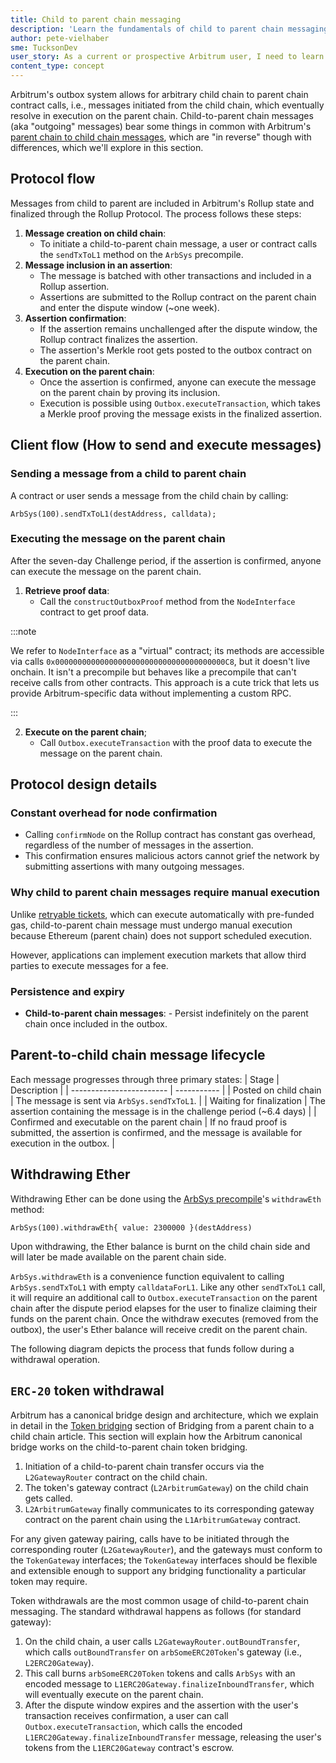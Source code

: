 ```yaml
---
title: Child to parent chain messaging
description: 'Learn the fundamentals of child to parent chain messaging on Arbitrum.'
author: pete-vielhaber
sme: TucksonDev
user_story: As a current or prospective Arbitrum user, I need to learn more about messaging between child chain and parent chain messaging on Arbitrum.
content_type: concept
---
```



<a data-quicklook-from="arbitrum">Arbitrum</a>'s <a data-quicklook-from="outbox">outbox</a> system
allows for arbitrary <a data-quicklook-from="child-chain">child chain</a> to <a data-quicklook-from="parent-chain">
  parent chain
</a> contract calls, i.e., messages initiated from the child chain, which eventually resolve in
execution on the parent chain. Child-to-parent chain messages (aka "outgoing" messages) bear some
things in common with Arbitrum's [parent chain to child chain
messages](/how-arbitrum-works/10-l1-to-l2-messaging.mdx), which are "in reverse" though with
differences, which we'll explore in this section.

## Protocol flow

Messages from child to parent are included in Arbitrum's Rollup state and finalized through the Rollup Protocol. The process follows these steps:

1. **Message creation on child chain**:
   - To initiate a child-to-parent chain message, a user or contract calls the `sendTxToL1` method on the `ArbSys` precompile.
2. **Message inclusion in an <a data-quicklook-from="assertion">assertion</a>**:
   - The message is batched with other transactions and included in a Rollup assertion.
   - Assertions are submitted to the Rollup contract on the parent chain and enter the dispute window (~one week).
3. **Assertion confirmation**:
   - If the assertion remains unchallenged after the dispute window, the Rollup contract finalizes the assertion.
   - The assertion's Merkle root gets posted to the outbox contract on the parent chain.
4. **Execution on the parent chain**:
   - Once the assertion is confirmed, anyone can execute the message on the parent chain by proving its inclusion.
   - Execution is possible using `Outbox.executeTransaction`, which takes a Merkle proof proving the message exists in the finalized assertion.

## Client flow (How to send and execute messages)

### Sending a message from a child to parent chain

A contract or user sends a message from the child chain by calling:

```solidity
ArbSys(100).sendTxToL1(destAddress, calldata);
```

### Executing the message on the parent chain

After the seven-day <a data-quicklook-from="challenge">Challenge</a> period, if the assertion is confirmed, anyone can execute the message on the parent chain.

1. **Retrieve proof data**:
   - Call the `constructOutboxProof` method from the `NodeInterface` contract to get proof data.

:::note

We refer to `NodeInterface` as a "virtual" contract; its methods are accessible via calls `0x00000000000000000000000000000000000000C8`, but it doesn't live onchain. It isn't a precompile but behaves like a precompile that can't receive calls from other contracts. This approach is a cute trick that lets us provide Arbitrum-specific data without implementing a custom RPC.

:::

2. **Execute on the parent chain**;
   - Call `Outbox.executeTransaction` with the proof data to execute the message on the parent chain.

## Protocol design details

### Constant overhead for node confirmation

- Calling `confirmNode` on the Rollup contract has constant gas overhead, regardless of the number of messages in the assertion.
- This confirmation ensures malicious actors cannot grief the network by submitting assertions with many outgoing messages.

### Why child to parent chain messages require manual execution

Unlike [retryable tickets](/how-arbitrum-works/10-l1-to-l2-messaging.mdx), which can execute automatically with pre-funded gas, child-to-parent chain message must undergo manual execution because Ethereum (parent chain) does not support scheduled execution.

However, applications can implement execution markets that allow third parties to execute messages for a fee.

### Persistence and expiry

- **Child-to-parent chain messages**: - Persist indefinitely on the parent chain once included in the outbox.

## Parent-to-child chain message lifecycle

Each message progresses through three primary states:
| Stage | Description |
| ------------------------ | ----------- |
| Posted on child chain | The message is sent via `ArbSys.sendTxToL1`. |
| Waiting for finalization | The assertion containing the message is in the <a data-quicklook-from="challenge-period">challenge period</a> (~6.4 days) |
| Confirmed and executable on the parent chain | If no <a data-quicklook-from="fraud-proof">fraud proof</a> is submitted, the assertion is confirmed, and the message is available for execution in the outbox. |

## Withdrawing Ether

Withdrawing Ether can be done using the [ArbSys precompile](/build-decentralized-apps/precompiles/02-reference.mdx#arbsys)'s `withdrawEth` method:

```solidity
ArbSys(100).withdrawEth{ value: 2300000 }(destAddress)
```

Upon withdrawing, the Ether balance is burnt on the child chain side and will later be made available on the parent chain side.

`ArbSys.withdrawEth` is a convenience function equivalent to calling `ArbSys.sendTxToL1` with empty `calldataForL1`. Like any other `sendTxToL1` call, it will require an additional call to `Outbox.executeTransaction` on the parent chain after the dispute period elapses for the user to finalize claiming their funds on the parent chain. Once the withdraw executes (removed from the outbox), the user's Ether balance will receive credit on the parent chain.

The following diagram depicts the process that funds follow during a withdrawal operation.

<ImageZoom
  src="/img/apps-withdrawing-ether.svg"
  alt="Process funds follow during withdrawal operation"
  className="img-800px"
/>

## `ERC-20` token withdrawal

Arbitrum has a canonical <a data-quicklook-from="bridge">bridge</a> design and architecture, which we explain in detail in the [Token bridging](/how-arbitrum-works/10-l1-to-l2-messaging.mdx#token-bridging) section of Bridging from a parent chain to a child chain article. This section will explain how the Arbitrum canonical bridge works on the child-to-parent chain token bridging.

1. Initiation of a child-to-parent chain transfer occurs via the `L2GatewayRouter` contract on the child chain.
2. The token's gateway contract (`L2ArbitrumGateway`) on the child chain gets called.
3. `L2ArbitrumGateway` finally communicates to its corresponding gateway contract on the parent chain using the `L1ArbitrumGateway` contract.

<ImageZoom
  src="/img/apps-bridge_withdrawals.png"
  alt="Withdrawal process using the gateway"
  className="img-800px"
/>

For any given gateway pairing, calls have to be initiated through the corresponding router (`L2GatewayRouter`), and the gateways must conform to the `TokenGateway` interfaces; the `TokenGateway` interfaces should be flexible and extensible enough to support any bridging functionality a particular token may require.

Token withdrawals are the most common usage of child-to-parent chain messaging. The standard withdrawal happens as follows (for standard gateway):

1. On the child chain, a user calls `L2GatewayRouter.outBoundTransfer`, which calls `outBoundTransfer` on `arbSomeERC20Token`'s gateway (i.e., `L2ERC20Gateway`).
2. This call burns `arbSomeERC20Token` tokens and calls `ArbSys` with an encoded message to `L1ERC20Gateway.finalizeInboundTransfer`, which will eventually execute on the parent chain.
3. After the dispute window expires and the assertion with the user's <a data-quicklook-from="transaction">transaction</a> receives confirmation, a user can call `Outbox.executeTransaction`, which calls the encoded `L1ERC20Gateway.finalizeInboundTransfer` message, releasing the user's tokens from the `L1ERC20Gateway` contract's escrow.
